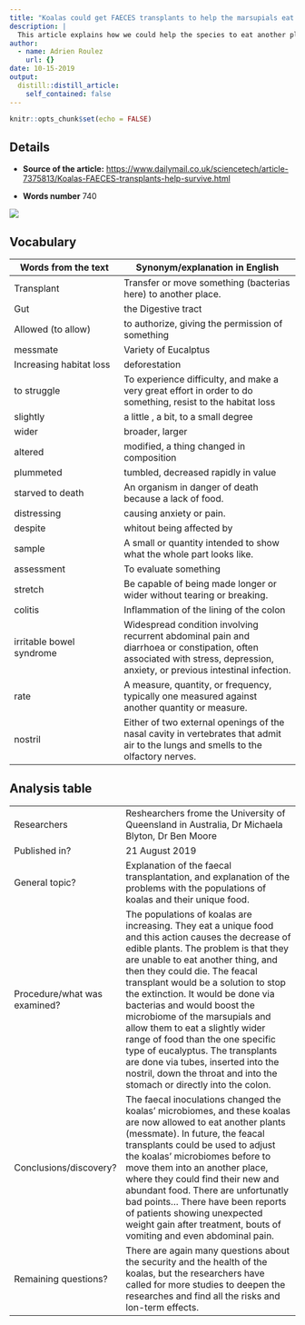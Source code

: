 ```yaml
---
title: "Koalas could get FAECES transplants to help the marsupials eat a wider variety of food and survive habitat loss"
description: |
  This article explains how we could help the species to eat another plants, and survive.
author:
  - name: Adrien Roulez
    url: {}
date: 10-15-2019
output:
  distill::distill_article:
    self_contained: false
---
```


```r
knitr::opts_chunk$set(echo = FALSE)
```

## Details

* **Source of the article:**
<https://www.dailymail.co.uk/sciencetech/article-7375813/Koalas-FAECES-transplants-help-survive.html>

* **Words number**
740



![](image.jpg)

## Vocabulary

| Words from the text | Synonym/explanation in English |
| ------------------- | ------------------------------ |
| Transplant | Transfer or move something (bacterias here) to another place.|
| Gut | the Digestive tract |
| Allowed (to allow) | to authorize, giving the permission of something |
| messmate | Variety of Eucalptus |
| Increasing habitat loss | deforestation |
| to struggle | To experience difficulty, and make a very great effort in order to do something, resist to the habitat loss |
| slightly | a little , a bit, to a small degree |
| wider | broader, larger |
| altered | modified, a thing changed in composition |
| plummeted | tumbled, decreased rapidly in value |
| starved to death | An organism in danger of death because a lack of food. |
| distressing | causing anxiety or pain. |
| despite | whitout being affected by |
| sample | A small or quantity intended to show what the whole part looks like. |
| assessment | To evaluate something |
| stretch | Be capable of being made longer or wider without tearing or breaking. |
| colitis | Inflammation of the lining of the colon |
| irritable bowel syndrome | Widespread condition involving recurrent abdominal pain and diarrhoea or constipation, often associated with stress, depression, anxiety, or previous intestinal infection. |
| rate | A measure, quantity, or frequency, typically one measured against another quantity or measure. |
| nostril | Either of two external openings of the nasal cavity in vertebrates that admit air to the lungs and smells to the olfactory nerves. |

## Analysis table

|                              |                                                                     |
| ---------------------------- | ------------------------------------------------------------------- |
| Researchers                  | Reshearchers frome the University of Queensland in Australia, Dr Michaela Blyton, Dr Ben Moore                          |
| Published in?                | 21 August 2019                                                       |
| General topic?               | Explanation of the faecal transplantation, and explanation of the problems with the populations of koalas and their unique food.                       |
| Procedure/what was examined? | The populations of koalas are increasing. They eat a unique food and this action causes the decrease of edible plants. The problem is that they are unable to eat another thing, and then they could die. The feacal transplant would be a solution to stop the extinction. It would be done via bacterias and would boost the microbiome of the marsupials and allow them to eat a slightly wider range of food than the one specific type of eucalyptus. The transplants are done via tubes, inserted into the nostril, down the throat and into the stomach or directly into the colon.|
| Conclusions/discovery?       |  The faecal inoculations changed the koalas' microbiomes, and these koalas are now allowed to eat another plants (messmate). In future, the feacal transplants could be used to adjust the koalas' microbiomes before to move them into an another place, where they could find their new and abundant food. There are unfortunatly bad points... There have been reports of patients showing unexpected weight gain after treatment, bouts of vomiting and even abdominal pain.      |
| Remaining questions?         | There are again many questions about the security and the health of the koalas, but the researchers have called for more studies to deepen the researches and find all the risks and lon-term effects. |
